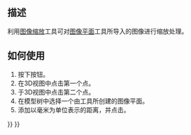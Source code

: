 <languages/>

{{Docnav
|[[Image_CreateImagePlane|CreateImagePlane]]
|
|[[Image_Workbench|Image]]
|IconL=Image_CreateImagePlane.svg
|IconR=
|IconC=Workbench_Image.svg
}}

{{GuiCommand
|Name=Image Scaling
|MenuLocation=
|Workbenches=[[Image_Workbench|Image]]
|SeeAlso=[[Image_Open|Image Open]], [[Image_CreateImagePlane|Image CreateImagePlane]]
}}

<span id="Description"></span>
==描述==

<div class="mw-translate-fuzzy">
利用[[Image Scaling|图像缩放]]工具可对[[Image CreateImagePlane|图像平面]]工具所导入的图像进行缩放处理。
</div>

<span id="Usage"></span>
<div class="mw-translate-fuzzy">
== 如何使用 ==
</div>

<div class="mw-translate-fuzzy">
# 按下{{Button|[[Image:Image Scaling.svg|16px]] [[Image Scaling|Scaling]]}}按钮。
# 在3D视图中点击第一个点。
# 于3D视图中点击第二个点。
# 在模型树中选择一个由{{Button|[[Image:Image CreateImagePlane.svg|16px]] [[Image CreateImagePlane|Image Plane]]}}工具所创建的图像平面。
# 添加以毫米为单位表示的距离，并点击{{Button|OK}}。
</div>


{{Docnav
|[[Image_CreateImagePlane|CreateImagePlane]]
|
|[[Image_Workbench|Image]]
|IconL=Image_CreateImagePlane.svg
|IconR=
|IconC=Workbench_Image.svg
}}

{{Image Tools navi{{#translation:}}}}
{{Userdocnavi{{#translation:}}}}